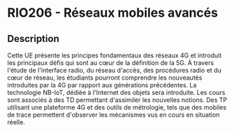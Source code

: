 # RIO206 - Réseaux mobiles avancés

## Description

Cette UE présente les principes fondamentaux des réseaux 4G et introduit les principaux défis qui sont au cœur de la définition de la 5G. À travers l'étude de l'interface radio, du réseau d'accès, des procédures radio et du cœur de réseau, les étudiants pourront comprendre les nouveautés introduites par la 4G par rapport aux générations précédentes. La technologie NB-IoT, dédiée à l'Internet des objets sera introduite. Les cours sont associés à des TD permettant d'assimiler les nouvelles notions. Des TP utilisant une plateforme 4G et des outils de métrologie, tels que des mobiles de trace permettent d'observer les mécanismes vus en cours en situation réelle.